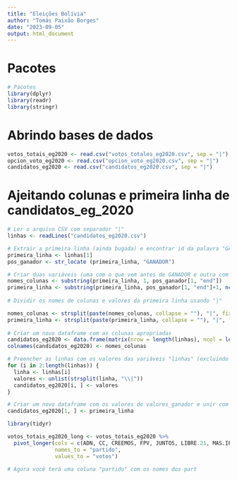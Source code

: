 ```yaml
---
title: "Eleições Bolívia"
author: "Tomás Paixão Borges"
date: "2023-09-05"
output: html_document
---
```

# Pacotes

```r
# Pacotes
library(dplyr)
library(readr)
library(stringr)
```

# Abrindo bases de dados

```r
votos_totais_eg2020 <- read.csv("votos_totales_eg2020.csv", sep = "|")
opcion_voto_eg2020 <- read.csv("opcion_voto_eg2020.csv", sep = "|")
candidatos_eg2020 <- read.csv("candidatos_eg2020.csv", sep = "|")
```

# Ajeitando colunas e primeira linha de candidatos_eg_2020

```r
# Ler o arquivo CSV com separador "|"
linhas <- readLines("candidatos_eg2020.csv")

# Extrair a primeira linha (ainda bugada) e encontrar id da palavra "GANADOR" na primeira linha
primeira_linha <- linhas[1]
pos_ganador <- str_locate (primeira_linha, "GANADOR")

# Criar duas variáveis (uma com o que vem antes de GANADOR e outra com o que vem depois)
nomes_colunas <- substring(primeira_linha, 1, pos_ganador[1, "end"])
primeira_linha <- substring(primeira_linha, pos_ganador[1, "end"]+1, nchar(primeira_linha))
  
# Dividir os nomes de colunas e valores da primeira linha usando "|"

nomes_colunas <- strsplit(paste(nomes_colunas, collapse = ""), "|", fixed = TRUE)[[1]]
primeira_linha <- strsplit(paste(primeira_linha, collapse = ""), "|", fixed = TRUE)[[1]]
  
# Criar um novo dataframe com as colunas apropriadas
candidatos_eg2020 <- data.frame(matrix(nrow = length(linhas), ncol = length(nomes_colunas)))
colnames(candidatos_eg2020) <- nomes_colunas

# Preencher as linhas com os valores das variáveis "linhas" (excluindo a primeira linha)
for (i in 2:length(linhas)) {
  linha <- linhas[i]
  valores <- unlist(strsplit(linha, "\\|"))
  candidatos_eg2020[i, ] <- valores
}

# Criar um novo dataframe com os valores de valores_ganador e unir com candidatos_eg2020
candidatos_eg2020[1, ] <- primeira_linha
```

```r
library(tidyr)

votos_totais_eg2020_long <- votos_totais_eg2020 %>%
  pivot_longer(cols = c(ADN, CC, CREEMOS, FPV, JUNTOS, LIBRE.21, MAS.IPSP, PAN.BOL),
               names_to = "partido",
               values_to = "votos")

# Agora você terá uma coluna "partido" com os nomes dos part

```

